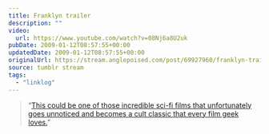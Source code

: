 ```yaml
---
title: Franklyn trailer
description: ""
video:
  url: https://www.youtube.com/watch?v=08Nj6a8U2uk
pubDate: 2009-01-12T08:57:55+00:00
updatedDate: 2009-01-12T08:57:55+00:00
originalUrl: https://stream.anglepoised.com/post/69927960/franklyn-trailer-this-could-be-one-of-those
source: tumblr stream
tags:
  - "linklog"
---
```


> &ldquo;[This could be one of those incredible sci-fi films that unfortunately goes unnoticed and becomes a cult classic that every film geek loves.][2]&rdquo;

[1]: https://www.youtube.com/watch?v=08Nj6a8U2uk
[2]: http://www.firstshowing.net/2009/01/10/must-watch-badass-trailer-for-neo-noir-sci-fi-franklyn/

